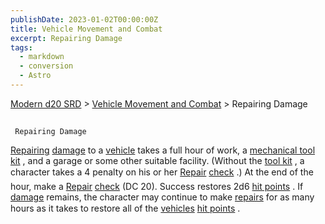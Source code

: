 ```yaml
---
publishDate: 2023-01-02T00:00:00Z
title: Vehicle Movement and Combat
excerpt: Repairing Damage
tags:
  - markdown
  - conversion
  - Astro
---
```


[Modern d20 SRD](/#modernD20) >
[Vehicle Movement and Combat](modern-d20-srd-vehicle-movement-and-combat-index) > Repairing Damage

##

     Repairing Damage

[Repairing](modern-d20-srd-skills-repair)
[damage](modern-d20-srd-vehicle-movement-and-combat-damaging-vehicles)
to a
[vehicle](modern-d20-srd-equipment-equipment-vehicles)
takes a full hour of work, a
[mechanical tool kit](modern-d20-srd-equipment-professional-equipment)
, and a garage or some other suitable facility. (Without the
[tool kit](modern-d20-srd-equipment-professional-equipment)
, a character takes a 4 penalty on his or her
[Repair](modern-d20-srd-skills-repair)
[check](modern-d20-srd-skills-skill-basics)
.) At the end of the hour, make a
[Repair](modern-d20-srd-skills-repair)
[check](modern-d20-srd-skills-skill-basics)
(DC 20). Success restores 2d6
[hit points](modern-d20-srd-vehicle-movement-and-combat-damaging-vehicles)
. If
[damage](modern-d20-srd-vehicle-movement-and-combat-damaging-vehicles)
remains, the character may continue to make
[repairs](modern-d20-srd-skills-repair)
for as many hours as it takes to restore all of the
[vehicles](modern-d20-srd-equipment-equipment-vehicles)
[hit points](modern-d20-srd-vehicle-movement-and-combat-damaging-vehicles)
.

